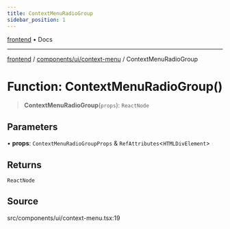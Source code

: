 ```yaml
---
title: ContextMenuRadioGroup
sidebar_position: 1
---
```


[frontend](../../../..) • Docs

***

[frontend](../../../..) / [components/ui/context-menu](..) / ContextMenuRadioGroup

# Function: ContextMenuRadioGroup()

> **ContextMenuRadioGroup**(`props`): `ReactNode`

## Parameters

• **props**: `ContextMenuRadioGroupProps` & `RefAttributes`\<`HTMLDivElement`\>

## Returns

`ReactNode`

## Source

src/components/ui/context-menu.tsx:19
